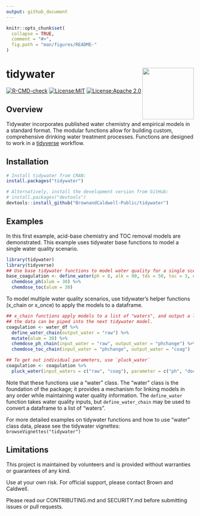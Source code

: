 ```yaml
---
output: github_document
---
```


<!-- README.md is generated from README.Rmd. Please edit that file -->

```r
knitr::opts_chunk$set(
  collapse = TRUE,
  comment = "#>",
  fig.path = "man/figures/README-"
)
```

# tidywater <img src="man/figures/tidywaterlogo.png" align="right" height = "138" />

<!-- badges: start -->
[![R-CMD-check](https://github.com/BrownandCaldwell-Public/tidywater/actions/workflows/R-CMD-check.yaml/badge.svg)](https://github.com/BrownandCaldwell-Public/tidywater/actions/workflows/R-CMD-check.yaml)
[![License:MIT](https://img.shields.io/badge/License-MIT-yellow.svg)](https://github.com/BrownandCaldwell-Public/tidywater/tree/main?tab=License-2-ov-file#mit-license)
[![License:Apache 2.0](https://img.shields.io/badge/license-Apache%20License%202.0-blue)](https://github.com/BrownandCaldwell-Public/tidywater/tree/main?tab=License-2-ov-file#mit-license)
<!-- badges: end -->

## Overview 

Tidywater incorporates published water chemistry and empirical models in a standard format.
The modular functions allow for building custom, comprehensive drinking water treatment processes. 
Functions are designed to work in a [tidyverse](https://www.tidyverse.org/) workflow. 

## Installation


``` r
# Install tidywater from CRAN:
install.packages("tidywater")

# Alternatively, install the development version from GitHub:
# install.packages("devtools")
devtools::install_github("BrownandCaldwell-Public/tidywater")
```

## Examples

In this first example, acid-base chemistry and TOC removal models are demonstrated. This example 
uses tidywater base functions to model a single water quality scenario.

```r
library(tidywater)
library(tidyverse)
## Use base tidywater functions to model water quality for a single scenario.
base_coagulation <- define_water(ph = 8, alk = 90, tds = 50, toc = 3, doc = 2.8, uv254 = 0.08) %>%
  chemdose_ph(alum = 30) %>%
  chemdose_toc(alum = 30)
```

To model multiple water quality scenarios, use tidywater's helper functions (x_chain or x_once) to 
apply the models to a dataframe.

```r
## x_chain functions apply models to a list of "waters", and output a list of "waters" so that
## the data can be piped into the next tidywater model.
coagulation <- water_df %>%
  define_water_chain(output_water = "raw") %>%
  mutate(alum = 30) %>%
  chemdose_ph_chain(input_water = "raw", output_water = "phchange") %>%
  chemdose_toc_chain(input_water = "phchange", output_water = "coag")

## To get out individual parameters, use `pluck_water`
coagulation <- coagulation %>%
  pluck_water(input_waters = c("raw", "coag"), parameter = c("ph", "doc"))
```

Note that these functions use a "water" class. The "water" class is the foundation of the package; 
it provides a mechanism for linking models in any order while maintaining water quality information.
The `define_water` function takes water quality inputs, but `define_water_chain` may be used to convert
a dataframe to a list of "waters".

For more detailed examples on tidywater functions and how to use "water" class data, please see 
the tidywater vignettes: `browseVignettes("tidywater")`

## Limitations
This project is maintained by volunteers and is provided without warranties or guarantees of any kind.  

Use at your own risk. For official support, please contact Brown and Caldwell. 

Please read our CONTRIBUTING.md and SECURITY.md before submitting issues or pull requests. 
